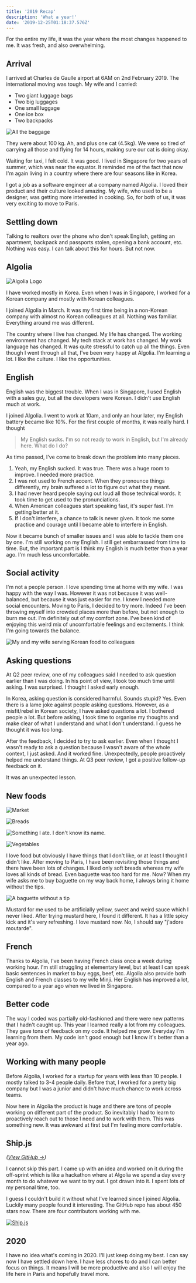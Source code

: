 ```yaml
---
title: '2019 Recap'
description: 'What a year!'
date: '2019-12-25T01:18:37.576Z'
---
```


For the entire my life, it was the year where the most changes happened to me. It was fresh, and also overwhelming.

## Arrival

I arrived at Charles de Gaulle airport at 6AM on 2nd February 2019. The international moving was tough. My wife and I carried:

- Two giant luggage bags
- Two big luggages
- One small luggage
- One ice box
- Two backpacks

![All the baggage](IMG_3567.JPG)

They were about 100 kg. Ah, and plus one cat (4.5kg). We were so tired of carrying all those and flying for 14 hours, making sure our cat is doing okay.

Waiting for taxi, I felt cold. It was good. I lived in Singapore for two years of summer, which was near the equator. It reminded me of the fact that now I'm again living in a country where there are four seasons like in Korea.

I got a job as a software engineer at a company named Algolia. I loved their product and their culture looked amazing. My wife, who used to be a designer, was getting more interested in cooking. So, for both of us, it was very exciting to move to Paris.

## Settling down

Talking to realtors over the phone who don't speak English, getting an apartment, backpack and passports stolen, opening a bank account, etc. Nothing was easy. I can talk about this for hours. But not now.

## Algolia

![Algolia Logo](algolia.png)

I have worked mostly in Korea. Even when I was in Singapore, I worked for a Korean company and mostly with Korean colleagues.

I joined Algolia in March. It was my first time being in a non-Korean company with almost no Korean colleagues at all. Nothing was familiar. Everything around me was different.

The country where I live has changed. My life has changed. The working environment has changed. My tech stack at work has changed. My work language has changed. It was quite stressful to catch up all the things. Even though I went through all that, I've been very happy at Algolia. I'm learning a lot. I like the culture. I like the opportunities.

## English

English was the biggest trouble. When I was in Singapore, I used English with a sales guy, but all the developers were Korean. I didn't use English much at work.

I joined Algolia. I went to work at 10am, and only an hour later, my English battery became like 10%. For the first couple of months, it was really hard. I thought

> My English sucks. I'm so not ready to work in English, but I'm already here. What do I do?

As time passed, I've come to break down the problem into many pieces.

1. Yeah, my English sucked. It was true. There was a huge room to improve. I needed more practice.
2. I was not used to French accent. When they pronounce things differently, my brain suffered a lot to figure out what they meant.
3. I had never heard people saying out loud all those technical words. It took time to get used to the pronunciations.
4. When American colleagues start speaking fast, it's super fast. I'm getting better at it.
5. If I don't interfere, a chance to talk is never given. It took me some practice and courage until I became able to interfere in English.

Now it became bunch of smaller issues and I was able to tackle them one by one. I'm still working on my English. I still get embarrassed from time to time. But, the important part is I think my English is much better than a year ago. I'm much less uncomfortable.

## Social activity

I'm not a people person. I love spending time at home with my wife. I was happy with the way I was. However it was not because it was well-balanced, but because it was just easier for me. I knew I needed more social encounters. Moving to Paris, I decided to try more. Indeed I've been throwing myself into crowded places more than before, but not enough to burn me out. I'm definitely out of my comfort zone. I've been kind of enjoying this weird mix of uncomfortable feelings and excitements. I think I'm going towards the balance.

![My and my wife serving Korean food to colleagues](IMG_2664.JPG)

## Asking questions

At Q2 peer review, one of my colleagues said I needed to ask question earlier than I was doing. In his point of view, I took too much time until asking. I was surprised. I thought I asked early enough.

In Korea, asking question is considered harmful. Sounds stupid? Yes. Even there is a lame joke against people asking questions. However, as a misfit/rebel in Korean society, I have asked questions a lot. I bothered people a lot. But before asking, I took time to organise my thoughts and make clear of what I understand and what I don't understand. I guess he thought it was too long.

After the feedback, I decided to try to ask earlier. Even when I thought I wasn't ready to ask a question because I wasn't aware of the whole context, I just asked. And it worked fine. Unexpectedly, people proactively helped me understand things. At Q3 peer review, I got a positive follow-up feedback on it.

It was an unexpected lesson.

## New foods

![Market](IMG_3666.JPG)

![Breads](IMG_4144.JPG)

![Something I ate. I don't know its name.](IMG_4140.JPG)

![Vegetables](IMG_4150.JPG)

I love food but obviously I have things that I don't like, or at least I thought I didn't like. After moving to Paris, I have been revisiting those things and there have been lots of changes. I liked only soft breads whereas my wife loves all kinds of bread. Even baguette was too hard for me. Now? When my wife asks me to buy baguette on my way back home, I always bring it home without the tips.

![A baguette without a tip](baguette.jpg)

Mustard for me used to be artificially yellow, sweet and weird sauce which I never liked. After trying mustard here, I found it different. It has a little spicy kick and it's very refreshing. I love mustard now. No, I should say "j'adore moutarde".

## French

Thanks to Algolia, I've been having French class once a week during working hour. I'm still struggling at elementary level, but at least I can speak basic sentences in market to buy eggs, beef, etc. Algolia also provide both English and French classes to my wife Minji. Her English has improved a lot, compared to a year ago when we lived in Singapore.

## Better code

The way I coded was partially old-fashioned and there were new patterns that I hadn't caught up. This year I learned really a lot from my colleagues. They gave tons of feedback on my code. It helped me grow. Everyday I'm learning from them. My code isn't good enough but I know it's better than a year ago.

## Working with many people

Before Algolia, I worked for a startup for years with less than 10 people. I mostly talked to 3-4 people daily. Before that, I worked for a pretty big company but I was a junior and didn't have much chance to work across teams.

Now here in Algolia the product is huge and there are tons of people working on different part of the product. So inevitably I had to learn to proactively reach out to those I need and to work with them. This was something new. It was awkward at first but I'm feeling more comfortable.

## Ship.js

_([View GitHub →](https://github.com/algolia/shipjs))_

I cannot skip this part. I came up with an idea and worked on it during the off-sprint which is like a hackathon where at Algolia we spend a day every month to do whatever we want to try out. I got drawn into it. I spent lots of my personal time, too.

I guess I couldn't build it without what I've learned since I joined Algolia. Luckily many people found it interesting. The GitHub repo has about 450 stars now. There are four contributors working with me.

[![Ship.js](shipjs.png)](https://github.com/algolia/shipjs)

## 2020

I have no idea what's coming in 2020. I'll just keep doing my best. I can say now I have settled down here. I have less chores to do and I can better focus on things. It means I will be more productive and also I will enjoy the life here in Paris and hopefully travel more.
